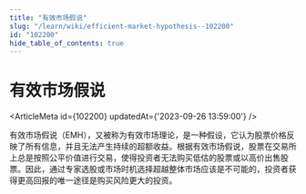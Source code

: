 ```yaml
---
title: "有效市场假说"
slug: "/learn/wiki/efficient-market-hypothesis--102200"
id: "102200"
hide_table_of_contents: true
---
```



# 有效市场假说

<ArticleMeta id={102200} updatedAt={'2023-09-26 13:59:00'} />
<div className='border-solid border-b border-t-0 my-4 border-[var(--ifm-color-gray-300)]' />

有效市场假说（EMH），又被称为有效市场理论，是一种假设，它认为股票价格反映了所有信息，并且无法产生持续的超额收益。根据有效市场假说，股票在交易所上总是按照公平价值进行交易，使得投资者无法购买低估的股票或以高价出售股票。因此，通过专家选股或市场时机选择超越整体市场应该是不可能的，投资者获得更高回报的唯一途径是购买风险更大的投资。
